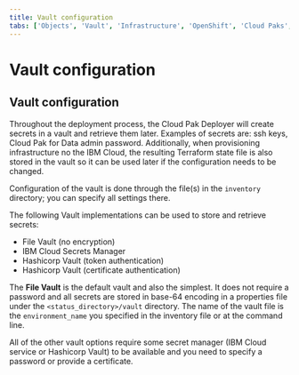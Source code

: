 ```yaml
---
title: Vault configuration
tabs: ['Objects', 'Vault', 'Infrastructure', 'OpenShift', 'Cloud Paks', 'Cartridges', 'Configuration', 'Other']
---
```


# Vault configuration

## Vault configuration
Throughout the deployment process, the Cloud Pak Deployer will create secrets in a vault and retrieve them later. Examples of secrets are: ssh keys, Cloud Pak for Data admin password. Additionally, when provisioning infrastructure no the IBM Cloud, the resulting Terraform state file is also stored in the vault so it can be used later if the configuration needs to be changed.

Configuration of the vault is done through the file(s) in the `inventory` directory; you can specify all settings there.

The following Vault implementations can be used to store and retrieve secrets:
- File Vault (no encryption)
- IBM Cloud Secrets Manager
- Hashicorp Vault (token authentication)
- Hashicorp Vault (certificate authentication)

The **File Vault** is the default vault and also the simplest. It does not require a password and all secrets are stored in base-64 encoding in a properties file under the `<status_directory>/vault` directory. The name of the vault file is the `environment_name` you specified in the inventory file or at the command line.

All of the other vault options require some secret manager (IBM Cloud service or Hashicorp Vault) to be available and you need to specify a password or provide a certificate.
